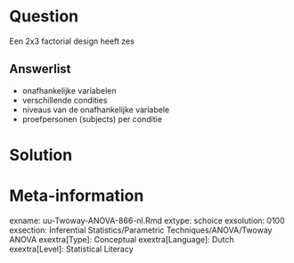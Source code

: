 
Question
========
  
Een 2x3 factorial design heeft zes
  
Answerlist
----------
* onafhankelijke variabelen
* verschillende condities
* niveaus van de onafhankelijke variabele
* proefpersonen (subjects) per conditie


Solution
========
  



Meta-information
================
exname: uu-Twoway-ANOVA-866-nl.Rmd
extype: schoice
exsolution: 0100
exsection: Inferential Statistics/Parametric Techniques/ANOVA/Twoway ANOVA
exextra[Type]: Conceptual
exextra[Language]: Dutch
exextra[Level]: Statistical Literacy
